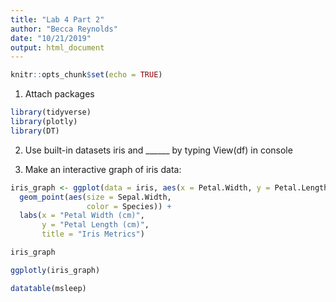 ```yaml
---
title: "Lab 4 Part 2"
author: "Becca Reynolds"
date: "10/21/2019"
output: html_document
---
```


```r
knitr::opts_chunk$set(echo = TRUE)
```

1. Attach packages
```r

library(tidyverse)
library(plotly)
library(DT)

```
2. Use built-in datasets iris and ______ by typing View(df) in console

3. Make an interactive graph of iris data:
```r

iris_graph <- ggplot(data = iris, aes(x = Petal.Width, y = Petal.Length)) +
  geom_point(aes(size = Sepal.Width,
                 color = Species)) +
  labs(x = "Petal Width (cm)",
       y = "Petal Length (cm)",
       title = "Iris Metrics")

iris_graph

ggplotly(iris_graph)


```

```r

datatable(msleep)

```



